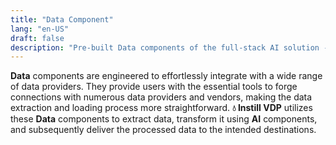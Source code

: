 ```yaml
---
title: "Data Component"
lang: "en-US"
draft: false
description: "Pre-built Data components of the full-stack AI solution - Instill Core https://github.com/instill-ai/instill-core"
---
```


**Data** components are engineered to effortlessly integrate with a wide range
of data providers. They provide users with the essential tools to forge
connections with numerous data providers and vendors, making the data extraction
and loading process more straightforward. **💧 Instill VDP** utilizes these
**Data** components to extract data, transform it using **AI** components, and
subsequently deliver the processed data to the intended destinations.
